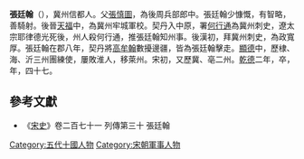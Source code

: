 '''張廷翰'''（{{bd|?||964年|}}），冀州信都人。父[[張慎圖|張慎圖]]，為後周兵部郎中。張廷翰少慷慨，有智略，善騎射。後晉[[天福_(後晉)|天福]]中，為冀州牢城軍校。契丹入中原，署[[何行通|何行通]]為冀州刺史，遼太宗耶律德光死後，州人殺何行通，推張廷翰知州事。後漢初，拜冀州刺史，為政寬厚。張廷翰在郡八年，契丹將[[高牟翰|高牟翰]]數擾邊疆，皆為張廷翰擊走。[[顯德|顯德]]中，歷棣、海、沂三州團練使，屢敗淮人，移萊州。宋初，又歷冀、亳二州。[[乾德_(北宋)|乾德]]二年，卒，年，四十七。

==參考文獻==
*《[[宋史|宋史]]》卷二百七十一 列傳第三十 張廷翰

[[Category:五代十國人物|Category:五代十國人物]]
[[Category:宋朝軍事人物|Category:宋朝軍事人物]]